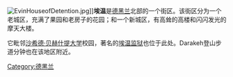 {{unreferenced|time=2014-05-28T08:31:04+00:00}}
[[File:EvinHouseofDetention.jpg|thumb]]]]'''埃温'''是[[德黑兰|德黑兰]]北部的一个街区。该街区分为一个老城区，充满了果园和老房子的花园；和一个新城区，有高耸的高楼和闪闪发光的摩天大楼。

它毗邻[[沙希德·贝赫什提大学|沙希德·贝赫什提大学]]校园，著名的[[埃温监狱|埃温监狱]]也位于此处。Darakeh登山步道分钟也在该地区附近。

[[Category:德黑兰|Category:德黑兰]]
